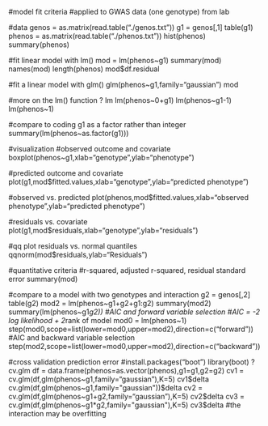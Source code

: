 #model fit criteria 
#applied to GWAS data (one genotype) from lab

#data
genos = as.matrix(read.table("./genos.txt"))
g1 = genos[,1]
table(g1)
phenos = as.matrix(read.table("./phenos.txt"))
hist(phenos)
summary(phenos)

#fit linear model with lm()
mod = lm(phenos~g1)
summary(mod)
names(mod)
length(phenos)
mod$df.residual

#fit a linear model with glm()
glm(phenos~g1,family="gaussian")
mod

#more on the lm() function
? lm
lm(phenos~0+g1)
lm(phenos~g1-1)
lm(phenos~1)

#compare to coding g1 as a factor rather than integer
summary(lm(phenos~as.factor(g1)))

#visualization
#observed outcome and covariate
boxplot(phenos~g1,xlab="genotype",ylab="phenotype")

#predicted outcome and covariate
plot(g1,mod$fitted.values,xlab="genotype",ylab="predicted phenotype")

#observed vs. predicted
plot(phenos,mod$fitted.values,xlab="observed phenotype",ylab="predicted phenotype")

#residuals vs. covariate
plot(g1,mod$residuals,xlab="genotype",ylab="residuals")

#qq plot residuals vs. normal quantiles
qqnorm(mod$residuals,ylab="Residuals")

#quantitative criteria
#r-squared, adjusted r-squared, residual standard error
summary(mod)

#compare to a model with two genotypes and interaction
g2 = genos[,2]
table(g2)
mod2 = lm(phenos~g1+g2+g1:g2)
summary(mod2)
summary(lm(phenos~g1*g2))
#AIC and forward variable selection
#AIC = -2 log likelihood + 2*rank of model 
mod0 = lm(phenos~1)
step(mod0,scope=list(lower=mod0,upper=mod2),direction=c("forward"))
#AIC and backward variable selection
step(mod2,scope=list(lower=mod0,upper=mod2),direction=c("backward"))

#cross validation prediction error
#install.packages("boot")
library(boot)
?cv.glm
df = data.frame(phenos=as.vector(phenos),g1=g1,g2=g2)
cv1 = cv.glm(df,glm(phenos~g1,family="gaussian"),K=5)
cv1$delta
cv.glm(df,glm(phenos~g1,family="gaussian"))$delta
cv2 = cv.glm(df,glm(phenos~g1+g2,family="gaussian"),K=5)
cv2$delta
cv3 = cv.glm(df,glm(phenos~g1*g2,family="gaussian"),K=5)
cv3$delta
#the interaction may be overfitting